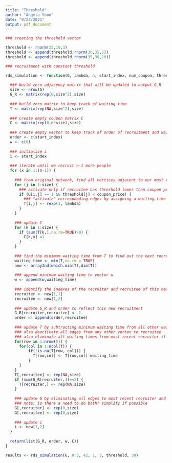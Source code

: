 ```yaml
---
title: "Threshold"
author: "Angela Yoon"
date: "9/23/2021"
output: pdf_document
---
```


```r
### creating the threshold vector

threshold <- rnorm(25,10,3)
threshold <- append(threshold,rnorm(30,35,5))
threshold <- append(threshold,rnorm(35,30,10))
```

```r
### recruitment with constant threshold

rds_simulation <- function(G, lambda, n, start_index, num_coupon, threshold, coupon_price) {
  
  ### build zero adjacency matrix that will be updated to output G_R
  size <- nrow(G)
  G_R <- matrix(rep(0,size^2),size)
  
  ### build zero matrix to keep track of waiting time
  T <- matrix(rep(NA,size^2),size)
  
  ### create empty coupon matrix C
  C <- matrix(rep(0,n*size),size)
  
  ### create empty vector to keep track of order of recruitment and waiting times
  order <- c(start_index)
  w <- c(0)
  
  ### initialize i
  i <- start_index
  
  ### iterate until we recruit n-1 more people
  for (x in 1:(n-1)) {
    
    ### from original network, find all vertices adjacent to our most recently recruited vertex
    for (j in 1:size) {
      ### activate only if recruitee has threshold lower than coupon price
      if (G[i,j] == 1 && threshold[j] < coupon_price) {
        ### "activate" corresponding edges by assigning a waiting time
        T[i,j] <- rexp(1, lambda)
      }
    }
    
    ### update C
    for (k in 1:size) {
      if (sum(T[k,],na.rm=TRUE)>0) {
        C[k,x] =1
      }
    }
    
    ### find the minimum waiting time from T to find out the next recruitment
    waiting_time <- min(T,na.rm = TRUE)
    new <- arrayInd(which.min(T),dim(T))
    
    ### append minimum waiting time to vector w
    w <- append(w,waiting_time)
    
    ### identify the indexes of the recruiter and recruitee of this new recruitment
    recruiter <- new[1,1]
    recruitee <- new[1,2]
    
    ### update G_R and order to reflect this new recruitment
    G_R[recruiter,recruitee] <- 1
    order <- append(order,recruitee)
    
    ### update T by subtracting minimum waiting time from all other waiting times
    ### also deactivate all edges from any other vertex to recruitee
    ### also eliminate all waiting times from most recent recruiter if recruiter used all coupons
    for(row in 1:nrow(T)) {
      for(col in 1:ncol(T)) {
          if(!is.na(T[row, col])) {
            T[row,col] <- T[row,col]-waiting_time
          }
      }
    }
    T[,recruitee] <- rep(NA,size)
    if (sum(G_R[recruiter,])==2) {
      T[recruiter,] <- rep(NA,size)
    }
    
    ### update G by eliminating all edges to most recent recruiter and recruitee
    ### note: is there a need to do both? simplify if possible
    G[,recruiter] <- rep(0,size)
    G[,recruitee] <- rep(0,size)
    
    ### update i
    i <- new[1,2]
  }
  
  return(list(G_R, order, w, C))
}
```

```r
results <- rds_simulation(G, 0.5, 42, 1, 3, threshold, 30)
```
